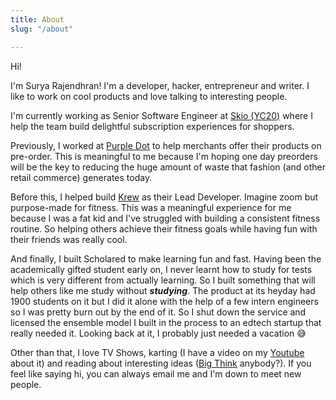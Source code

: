 ```yaml
---
title: About
slug: "/about"

---
```

Hi!

I'm Surya Rajendhran! I'm a developer, hacker, entrepreneur and writer. I like to work on cool products and love talking to interesting people.

I'm currently working as Senior Software Engineer at [Skio (YC20)](https://skio.com) where I help the team build delightful subscription experiences for shoppers. 

Previously, I worked at [Purple Dot](http://getpurpledot.com) to help merchants offer their products on pre-order. This is meaningful to me because I'm hoping one day preorders will be the key to reducing the huge amount of waste that fashion (and other retail commerce) generates today.

Before this, I helped build [Krew](https://krew.live) as their Lead Developer. Imagine zoom but purpose-made for fitness. This was a meaningful experience for me because I was a fat kid and I've struggled with building a consistent fitness routine. So helping others achieve their fitness goals while having fun with their friends was really cool.

And finally, I built Scholared to make learning fun and fast. Having been the academically gifted student early on, I never learnt how to study for tests which is very different from actually learning. So I built something that will help others like me study without **_studying_**. The product at its heyday had 1900 students on it but I did it alone with the help of a few intern engineers so I was pretty burn out by the end of it. So I shut down the service and licensed the ensemble model I built in the process to an edtech startup that really needed it. Looking back at it, I probably just needed a vacation 😅

Other than that, I love TV Shows, karting (I have a video on my [Youtube](https://www.youtube.com/channel/UC_JaQEfNxyKKNMXSVWCHwhA) about it) and reading about interesting ideas ([Big Think](https://www.youtube.com/@bigthink) anybody?). If you feel like saying hi, you can always email me and I'm down to meet new people.
